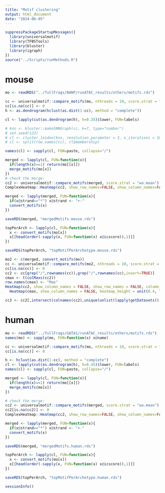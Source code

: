 ```yaml
---
title: "Motif clustering"
output: html_document
date: "2024-06-05"
---
```


```r
suppressPackageStartupMessages({
  library(universalmotif)
  library(TFBSTools)
  library(bluster)
  library(igraph)
})
source("../Scripts/runMethods.R")
```

# mouse

```r
mo <- readRDS("../fullFrags/BANP/runATAC_results/others/motifs.rds")

cc <- universalmotif::compare_motifs(mo, nthreads = 10, score.strat = "wa.mean")
cc[is.na(cc)] <- 0
h <- as.dendrogram(hclust(as.dist(1-cc), method = "complete"))

cl <- lapply(cut(as.dendrogram(h), h=0.35)$lower, FUN=labels)

# knn <- bluster::makeSNNGraph(cc, k=7, type="number")
# set.seed(123)
# cl <- cluster_leiden(knn, resolution_parameter = 3, n_iterations = 10)
# cl <- split(row.names(cc), cl$membership)

names(cl) <- sapply(cl, FUN=paste, collapse="/")

merged <- lapply(cl, FUN=function(x){
  if(length(x)==1) return(mo[[x]])
  merge_motifs(mo[x])
})
# check the merge:
cc2 <- universalmotif::compare_motifs(merged, score.strat = "wa.mean")
ComplexHeatmap::Heatmap(cc2, show_row_names=FALSE, show_column_names=FALSE)

merged <- lapply(merged, FUN=function(x){
  if(x@strand=="*") x@strand <- "+-"
  convert_motifs(x)
})

saveRDS(merged, "mergedMotifs.mouse.rds")

topPerArch <- lapply(cl, FUN=function(x){
  x <- convert_motifs(mo[x])
  x[[head(order(-sapply(x, FUN=function(x) x@icscore)),1)]]
})

saveRDS(topPerArch, "topMotifPerArchetype.mouse.rds")
```

```r
mo2 <- c(merged, convert_motifs(mo))
cc <- universalmotif::compare_motifs(mo2, nthreads = 10, score.strat = "wa.mean")
cc[is.na(cc)] <- 0
cc2 <- cc[grep("/",rownames(cc)),grep("/",rownames(cc),invert=TRUE)]
cmax <- t(colMaxs(cc2))
row.names(cmax) <- "Max"
Heatmap(cc2, show_column_names = FALSE, show_row_names = FALSE, column_title="Motifs", row_title="Archetypes", name="WPearson") %v% 
  Heatmap(cmax, show_column_names = FALSE, heatmap_height = unit(0.4, "cm"))

cc3 <- cc2[,intersect(colnames(cc2),unique(unlist(lapply(getDatasets(), FUN=function(x) x$truth))))]
```


# human


```r
mo <- readRDS("../fullFrags/GATA1/runATAC_results/others/motifs.rds")
names(mo) <- sapply(mo, FUN=function(x) x@name)

cc <- universalmotif::compare_motifs(mo, nthreads = 10, score.strat = "wa.mean")
cc[is.na(cc)] <- 0

h <- hclust(as.dist(1-cc), method = "complete")
cl <- lapply(cut(as.dendrogram(h), h=0.45)$lower, FUN=labels)
names(cl) <- sapply(cl, FUN=paste, collapse="/")

merged <- lapply(cl, FUN=function(x){
  if(length(x)==1) return(mo[[x]])
  merge_motifs(mo[x])
})

# check the merge:
cc2 <- universalmotif::compare_motifs(merged, score.strat = "wa.mean")
cc2[is.na(cc2)] <- 0
ComplexHeatmap::Heatmap(cc2, show_row_names=FALSE, show_column_names=FALSE)

merged <- lapply(merged, FUN=function(x){
  if(x@strand=="*") x@strand <- "+-"
  convert_motifs(x)
})

saveRDS(merged, "mergedMotifs.human.rds")

topPerArch <- lapply(cl, FUN=function(x){
  x <- convert_motifs(mo[x])
  x[[head(order(-sapply(x, FUN=function(x) x@icscore)),1)]]
})

saveRDS(topPerArch, "topMotifPerArchetype.human.rds")
```

```r
sessionInfo()
```

